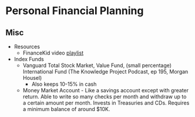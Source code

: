 # Personal Financial Planning

## Misc

-   Resources
    -   FinanceKid video [playlist](https://www.youtube.com/playlist?list=PLAoukTI-9JberNM--SfEl_7sWZfS0ZnsS)
-   Index Funds
    -   Vanguard Total Stock Market, Value Fund, (small percentage) International Fund (The Knowledge Project Podcast, ep 195, Morgan Housel)
        -   Also keeps 10-15% in cash
    -   Money Market Account - Like a savings account except with greater return. Able to write so many checks per month and withdraw up to a certain amount per month. Invests in Treasuries and CDs. Requires a minimum balance of around \$10K.
